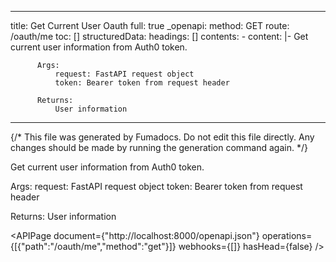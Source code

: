 <!-- AUTO-GENERATED: fumadocs-openapi (safe to overwrite) -->

---
title: Get Current User Oauth
full: true
_openapi:
  method: GET
  route: /oauth/me
  toc: []
  structuredData:
    headings: []
    contents:
      - content: |-
          Get current user information from Auth0 token.

          Args:
              request: FastAPI request object
              token: Bearer token from request header

          Returns:
              User information
---

{/* This file was generated by Fumadocs. Do not edit this file directly. Any changes should be made by running the generation command again. */}

Get current user information from Auth0 token.

Args:
    request: FastAPI request object
    token: Bearer token from request header

Returns:
    User information

<APIPage document={"http://localhost:8000/openapi.json"} operations={[{"path":"/oauth/me","method":"get"}]} webhooks={[]} hasHead={false} />